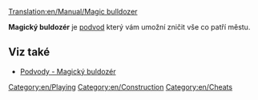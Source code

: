 [[Translation:en/Manual/Magic bulldozer]]

'''Magický buldozér''' je [[cs/Manual/Cheaty (Podvody)|podvod]] který vám umožní zničit vše co patří městu.

== Viz také ==
*[[cs/Cheaty %28Podvody%29#Magick.C3.BD_buldoz.C3.A9r|Podvody - Magický buldozér]]

[[Category:en/Playing]]
[[Category:en/Construction]]
[[Category:en/Cheats]]